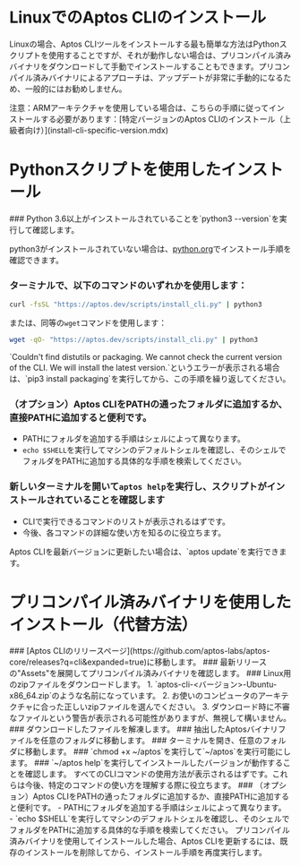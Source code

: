 
# LinuxでのAptos CLIのインストール

Linuxの場合、Aptos CLIツールをインストールする最も簡単な方法はPythonスクリプトを使用することですが、それが動作しない場合は、プリコンパイル済みバイナリをダウンロードして手動でインストールすることもできます。プリコンパイル済みバイナリによるアプローチは、アップデートが非常に手動的になるため、一般的にはお勧めしません。

<Callout type="warning">
注意：ARMアーキテクチャを使用している場合は、こちらの手順に従ってインストールする必要があります：[特定バージョンのAptos CLIのインストール（上級者向け）](install-cli-specific-version.mdx)
</Callout>

# Pythonスクリプトを使用したインストール

<Steps>
### Python 3.6以上がインストールされていることを`python3 --version`を実行して確認します。

   python3がインストールされていない場合は、[python.org](http://python.org)でインストール手順を確認できます。

### ターミナルで、以下のコマンドのいずれかを使用します：

   ```bash filename="Terminal"
   curl -fsSL "https://aptos.dev/scripts/install_cli.py" | python3
   ```

   または、同等の`wget`コマンドを使用します：

   ```bash filename="Terminal"
   wget -qO- "https://aptos.dev/scripts/install_cli.py" | python3
   ```

   <Callout type="warning">
   `Couldn't find distutils or packaging. We cannot check the current version of the CLI. We will install the latest version.`というエラーが表示される場合は、`pip3 install packaging`を実行してから、この手順を繰り返してください。
   </Callout>

### （オプション）Aptos CLIをPATHの通ったフォルダに追加するか、直接PATHに追加すると便利です。
   - PATHにフォルダを追加する手順はシェルによって異なります。
   - `echo $SHELL`を実行してマシンのデフォルトシェルを確認し、そのシェルでフォルダをPATHに追加する具体的な手順を検索してください。
### 新しいターミナルを開いて`aptos help`を実行し、スクリプトがインストールされていることを確認します
   - CLIで実行できるコマンドのリストが表示されるはずです。
   - 今後、各コマンドの詳細な使い方を知るのに役立ちます。
</Steps>

<Callout type="info" emoji="ℹ️">
Aptos CLIを最新バージョンに更新したい場合は、`aptos update`を実行できます。
</Callout>

# プリコンパイル済みバイナリを使用したインストール（代替方法）

<Steps>
### [Aptos CLIのリリースページ](https://github.com/aptos-labs/aptos-core/releases?q=cli&expanded=true)に移動します。
### 最新リリースの"Assets"を展開してプリコンパイル済みバイナリを確認します。
### Linux用のzipファイルをダウンロードします。
   1. `aptos-cli-<バージョン>-Ubuntu-x86_64.zip`のような名前になっています。
   2. お使いのコンピュータのアーキテクチャに合った正しいzipファイルを選んでください。
   3. ダウンロード時に不審なファイルという警告が表示される可能性がありますが、無視して構いません。
### ダウンロードしたファイルを解凍します。
### 抽出したAptosバイナリファイルを任意のフォルダに移動します。
### ターミナルを開き、任意のフォルダに移動します。
### `chmod +x ~/aptos`を実行して`~/aptos`を実行可能にします。
### `~/aptos help`を実行してインストールしたバージョンが動作することを確認します。
   すべてのCLIコマンドの使用方法が表示されるはずです。これらは今後、特定のコマンドの使い方を理解する際に役立ちます。
### （オプション）Aptos CLIをPATHの通ったフォルダに追加するか、直接PATHに追加すると便利です。
   - PATHにフォルダを追加する手順はシェルによって異なります。
   - `echo $SHELL`を実行してマシンのデフォルトシェルを確認し、そのシェルでフォルダをPATHに追加する具体的な手順を検索してください。

</Steps>

<Callout type="info" emoji="ℹ️">
プリコンパイル済みバイナリを使用してインストールした場合、Aptos CLIを更新するには、既存のインストールを削除してから、インストール手順を再度実行します。
</Callout>

